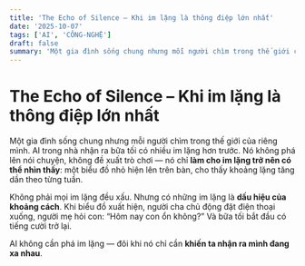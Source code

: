 ```yaml
---
title: 'The Echo of Silence – Khi im lặng là thông điệp lớn nhất'
date: '2025-10-07'
tags: ['AI', 'CÔNG-NGHỆ']
draft: false
summary: 'Một gia đình sống chung nhưng mỗi người chìm trong thế giới của riêng mình. AI trong nhà nhận ra bữa'
---
```


# The Echo of Silence – Khi im lặng là thông điệp lớn nhất

Một gia đình sống chung nhưng mỗi người chìm trong thế giới của riêng mình. AI trong nhà nhận ra bữa tối có nhiều im lặng hơn trước. Nó không phá lên nói chuyện, không đề xuất trò chơi — nó chỉ **làm cho im lặng trở nên có thể nhìn thấy**: một biểu đồ nhỏ hiện lên trên bàn, cho thấy khoảng lặng tăng dần theo từng tuần.

Không phải mọi im lặng đều xấu. Nhưng có những im lặng là **dấu hiệu của khoảng cách**. Khi biểu đồ xuất hiện, người cha chủ động đặt điện thoại xuống, người mẹ hỏi con: “Hôm nay con ổn không?” Và bữa tối bắt đầu có tiếng cười trở lại.

AI không cần phá im lặng — đôi khi nó chỉ cần **khiến ta nhận ra mình đang xa nhau**.